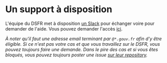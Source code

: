 # Un support à disposition

L'équipe du DSFR met à disposition [un Slack](https://gouvfr.slack.com/) pour échanger voire pour demander de l'aide. Vous pouvez demander l'accès [ici](https://gouvfr.atlassian.net/servicedesk/customer/portal/1/group/1/create/9).

_À noter qu'il faut une adresse email terminant par `@*.gouv.fr` afin d'y être éligible. Si ce n'est pas votre cas et que vous travaillez sur le DSFR, vous pouvez toujours faire une demande. Dans le pire des cas et si vous êtes bloqués, vous pouvez toujours poster une issue [sur leur repository](https://github.com/GouvernementFR/dsfr)._

